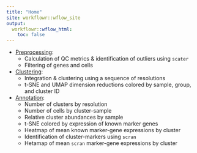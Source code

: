 ```yaml
---
title: "Home"
site: workflowr::wflow_site
output:
  workflowr::wflow_html:
    toc: false
---
```


- [Preprocessing](0-preprocessing.html):
    - Calculation of QC metrics & identification of outliers using `scater`
    - Filtering of genes and cells
    
- [Clustering](1-clustering.html):
    - Integration & clustering using a sequence of resolutions
    - t-SNE and UMAP dimension reductions colored by sample, group, and cluster ID
    
- [Annotation](2-annotation.html):
    - Number of clusters by resolution
    - Number of cells by cluster-sample
    - Relative cluster abundances by sample
    - t-SNE colored by expression of known marker genes
    - Heatmap of mean known marker-gene expressions by cluster
    - Identification of cluster-markers using `scran`
    - Hetamap of mean `scran` marker-gene expressions by cluster
